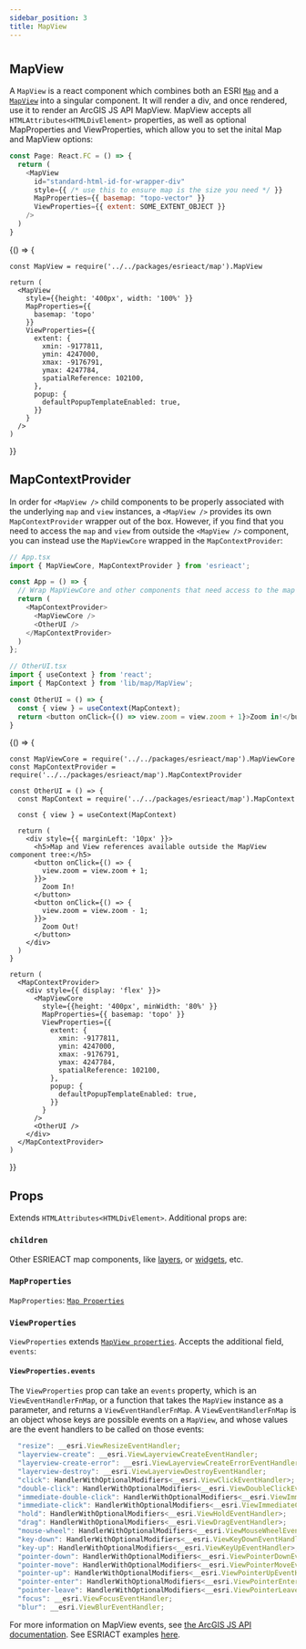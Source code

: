 ```yaml
---
sidebar_position: 3
title: MapView
---
```



#

## MapView

A `MapView` is a react component which combines both an ESRI [`Map`](https://developers.arcgis.com/javascript/latest/api-reference/esri-Map.html) and a [`MapView`](https://developers.arcgis.com/javascript/latest/api-reference/esri-views-MapView.html) into a singular component. It will render a div, and once rendered, use it to render an ArcGIS JS API MapView. MapView accepts all `HTMLAttributes<HTMLDivElement>` properties, as well as optional MapProperties and ViewProperties, which allow you to set the inital Map and MapView options:

```js
const Page: React.FC = () => {
  return (
    <MapView
      id="standard-html-id-for-wrapper-div"
      style={{ /* use this to ensure map is the size you need */ }}
      MapProperties={{ basemap: "topo-vector" }}
      ViewProperties={{ extent: SOME_EXTENT_OBJECT }}
    />
  )
}
```

<BrowserOnly>
  {() => {

    const MapView = require('../../packages/esrieact/map').MapView

    return (
      <MapView
        style={{height: '400px', width: '100%' }}
        MapProperties={{
          basemap: 'topo'
        }}
        ViewProperties={{
          extent: {
            xmin: -9177811,
            ymin: 4247000,
            xmax: -9176791,
            ymax: 4247784,
            spatialReference: 102100,
          },
          popup: {
            defaultPopupTemplateEnabled: true,
          }}
        }
      />
    )

}}

</BrowserOnly>

## MapContextProvider

In order for `<MapView />` child components to be properly associated with the underlying `map` and `view` instances, a `<MapView />` provides its own `MapContextProvider` wrapper out of the box. However, if you find that you need to access the `map` and `view` from outside the `<MapView />` component, you can instead use the `MapViewCore` wrapped in the `MapContextProvider`:

```ts
// App.tsx
import { MapViewCore, MapContextProvider } from 'esrieact';

const App = () => {
  // Wrap MapViewCore and other components that need access to the map context
  return (
    <MapContextProvider>
      <MapViewCore />
      <OtherUI />
    </MapContextProvider>
  )
};

// OtherUI.tsx
import { useContext } from 'react';
import { MapContext } from 'lib/map/MapView';

const OtherUI = () => {
  const { view } = useContext(MapContext);
  return <button onClick={() => view.zoom = view.zoom + 1}>Zoom in!</button>
}
```

<BrowserOnly>
  {() => {

    const MapViewCore = require('../../packages/esrieact/map').MapViewCore
    const MapContextProvider = require('../../packages/esrieact/map').MapContextProvider

    const OtherUI = () => {
      const MapContext = require('../../packages/esrieact/map').MapContext

      const { view } = useContext(MapContext)

      return (
        <div style={{ marginLeft: '10px' }}>
          <h5>Map and View references available outside the MapView component tree:</h5>
          <button onClick={() => {
            view.zoom = view.zoom + 1;
          }}>
            Zoom In!
          </button>
          <button onClick={() => {
            view.zoom = view.zoom - 1;
          }}>
            Zoom Out!
          </button>
        </div>
      )
    }

    return (
      <MapContextProvider>
        <div style={{ display: 'flex' }}>
          <MapViewCore
            style={{height: '400px', minWidth: '80%' }}
            MapProperties={{ basemap: 'topo' }}
            ViewProperties={{
              extent: {
                xmin: -9177811,
                ymin: 4247000,
                xmax: -9176791,
                ymax: 4247784,
                spatialReference: 102100,
              },
              popup: {
                defaultPopupTemplateEnabled: true,
              }}
            }
          />
          <OtherUI />
        </div>
      </MapContextProvider>
    )

}}

</BrowserOnly>

## Props

Extends `HTMLAttributes<HTMLDivElement>`. Additional props are:

### `children`

Other ESRIEACT map components, like [layers](category/layer-components), or [widgets](category/widgets), etc.

### `MapProperties`

`MapProperties`: [`Map Properties`](https://developers.arcgis.com/javascript/latest/api-reference/esri-Map.html#properties-summary)

### `ViewProperties`

`ViewProperties` extends [`MapView properties`](https://developers.arcgis.com/javascript/latest/api-reference/esri-views-MapView.html#properties-summary). Accepts the additional field, `events`:

#### `ViewProperties.events`

The `ViewProperties` prop can take an `events` property, which is an `ViewEventHandlerFnMap`, or a function that takes the `MapView` instance as a parameter, and returns a `ViewEventHandlerFnMap`. A `ViewEventHandlerFnMap` is an object whose keys are possible events on a `MapView`, and whose values are the event handlers to be called on those events:

```js
  "resize": __esri.ViewResizeEventHandler;
  "layerview-create": __esri.ViewLayerviewCreateEventHandler;
  "layerview-create-error": __esri.ViewLayerviewCreateErrorEventHandler;
  "layerview-destroy": __esri.ViewLayerviewDestroyEventHandler;
  "click": HandlerWithOptionalModifiers<__esri.ViewClickEventHandler>;
  "double-click": HandlerWithOptionalModifiers<__esri.ViewDoubleClickEventHandler>;
  "immediate-double-click": HandlerWithOptionalModifiers<__esri.ViewImmediateDoubleClickEventHandler>;
  "immediate-click": HandlerWithOptionalModifiers<__esri.ViewImmediateClickEventHandler>;
  "hold": HandlerWithOptionalModifiers<__esri.ViewHoldEventHandler>;
  "drag": HandlerWithOptionalModifiers<__esri.ViewDragEventHandler>;
  "mouse-wheel": HandlerWithOptionalModifiers<__esri.ViewMouseWheelEventHandler>;
  "key-down": HandlerWithOptionalModifiers<__esri.ViewKeyDownEventHandler>;
  "key-up": HandlerWithOptionalModifiers<__esri.ViewKeyUpEventHandler>;
  "pointer-down": HandlerWithOptionalModifiers<__esri.ViewPointerDownEventHandler>;
  "pointer-move": HandlerWithOptionalModifiers<__esri.ViewPointerMoveEventHandler>;
  "pointer-up": HandlerWithOptionalModifiers<__esri.ViewPointerUpEventHandler>;
  "pointer-enter": HandlerWithOptionalModifiers<__esri.ViewPointerEnterEventHandler>;
  "pointer-leave": HandlerWithOptionalModifiers<__esri.ViewPointerLeaveEventHandler>;
  "focus": __esri.ViewFocusEventHandler;
  "blur": __esri.ViewBlurEventHandler;
```

For more information on MapView events, see [the ArcGIS JS API documentation](https://developers.arcgis.com/javascript/latest/api-reference/esri-views-MapView.html#on). See ESRIACT examples [here](/examples/mapview#events).
